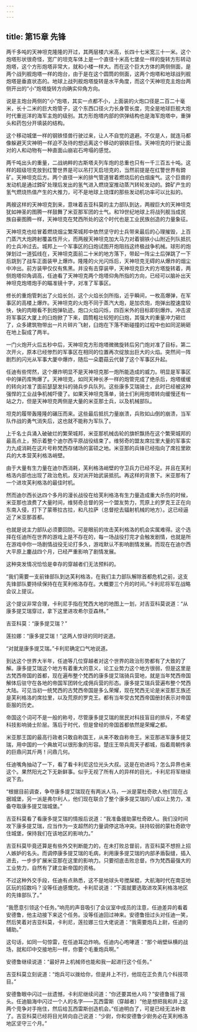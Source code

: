 ```yaml
---
---
---
```

title: 第15章 先锋
---



两千多吨的天神坦克隆隆的开过，其两层楼六米高，长四十七米宽三十一米。这个炮塔形状很奇怪，宽广的坦克车体上是一个直径十米高七堡垒一样的旋转方形转动炮塔，这个方形炮塔非常大，就和小楼一样大。而在这个巨大方体的两侧侧面，是两个战列舰炮塔一样的炮台，由于是在这个圆筒的侧面，这两个炮塔和地球战列舰炮塔是垂直状态的。地球上战列舰炮塔旋转是水平角度，而这个天神坦克主炮台两侧开出的“小”炮塔旋转方向确实仰角方向。

说是主炮台两侧的“小”炮塔，其实一点都不小，上面装的火炮口径是二百二十毫米，长十二米的巨大炮管子，这个东西口径火力长身管长度，完全是地球巨舰大炮时代重巡洋的海军主炮的级别。其方形炮塔内部的供弹结构也是海军炮塔中，重弹头和药包分开填装的结构。

这个移动城堡一样的钢铁怪兽行驶过来，让人不自觉的退避。不仅是人，就连马都像躲避天灾神明一样迫不及待的想远离这个移动的钢铁巨怪。天神坦克的行驶让面对的人和动物有一种直面山崩岩石垮塌的感觉。

两千吨出头的重量，二战纳粹的古斯塔夫列车炮的总重也只有一千三百五十吨。这样的超级坦克放到红警世界是可以吊打天启坦克的，当然前提是在红警世界有鍗矿。天神坦克后方。两个直径一米的排气管道冒着燃烧后的白烟废气。这个巨兽的发动机是通过鍗矿处理后发出的氢气进入燃烧室推动蒸汽转轮发动的。鍗矿产生的氢气燃烧热值产生的大推力，可不是地球上烧煤的那些发动机功率可以比拟的。

两艘这样的天神坦克到来，意味着吉亚科莫的主力部队到达，两艘巨大的天神坦克犹如神圣的图腾一样鼓舞了米亚那军团的士气。和19世纪地球上将战列舰当成民族自豪图腾一样，天神坦克在梵西所处的这个时代也是工业民族创造的力量象征。

天神坦克也给冒着燃烧烟尘繁荣城邦中依然坚守的士兵带来最后的心理摧毁，上百门蒸汽大炮跨射覆盖性开火，而两艘天神坦克加大马力对着钢铁小山附近列队抵抗的士兵冲过去。城邦上一个军事区的臼炮试图开炮阻挡这终极战争机械。球形的炮弹划过一道弧线在，天神坦克面前二十米的地方落下，带起一阵尘土后弹跳了一下后跳到了战车正面装甲上爆炸。隆隆的火光闪烁后，天神坦克无碍的从爆炸的烟尘中冲出。前方装甲仅仅有焦黑。并没有击穿装甲，天神坦克巨大的方塔旋转着，两侧炮塔仰角调高，任迪看了天神坦克两个炮塔仰角所指的方向，已经可以脑补出天神坦克炮塔炮手的瞄准镜十字，对准了军事区。

修长的重炮管刺出了火焰长剑，这个火焰长剑所指，近乎瞬间，一枚高爆弹，在军事区的高楼上爆炸。天神坦克的火炮不同于蒸汽大炮，是加农炮，炮弹出膛速度较快，快的肉眼看不到炮弹轨迹。炮口火焰闪烁，四百米外的目标即刻爆炸。冲击波将军事区大厦上的臼炮掀了下来，圆筒粗壮较短的臼炮，其强大的重量冲力砸烂了，众多建筑物带出一片片碎片飞射，臼炮在下落不断碰撞的过程中也如同泥碗砸在地上裂成了两半。

一门火炮开火后五秒中后，天神坦克方形炮塔微微旋转后另门炮对准了目标，第二次开火，原本已经惨烈的军事区在相同的位置再次绽放出巨大的火焰。突然间一阵剧烈的闪光从军事大厦中爆炸，随后一朵蘑菇云代替了这个军事区升起。

任迪有些愕然，这个爆炸明显不是天神坦克那一炮所能造成的威力。明显是军事区中的弹药库殉爆了。天神坦克，如同天神长矛一样的炮管完成了绝杀后，炮塔缓缓的转向对准了面前瑟瑟发抖的骑兵步兵队列。这些康多艾瑞骑士，此时已经被这种强悍的工业战争机械吓傻了。如果天神坦克落单，骑士们利用炮塔转向缓慢还有一站之力，但是天神坦克两侧是大量的米亚那士兵，以及机械部队。

坦克的履带轰隆隆的碾压而来。这些最后抵抗力量崩溃，兵败如山倒的崩溃，当军队作战的勇气消失后，这也就不能称为军队了。

上千名士兵涌入破破烂的繁荣城邦，米亚那机械齿轮的旗帜飘扬在这个繁荣城邦的最高点上，预示着整个迪尔西平原战役结束了。维努奇的盟友席拉里大量的军事实力九成消耗在这片号称梵西存储场的富硕之地。米亚那的兵锋已经指向了席拉里欧兵的大本营芙利格洛峭壁。

由于大量有生力量在迪尔西消耗，芙利格洛峭壁的守卫兵力已经不足。并且在芙利格洛内部也出现了政治危机，反对派开始武装抵抗。再这样的背景下。米亚那有了一个进攻芙利格洛的最佳时机。

然而迪尔西长达四个多月的漫长战役在给芙利格洛有生力量造成重大杀伤的时候，米亚那也浪费了大量时间，维努奇总督的另一个盟友势力，荒原上的罗克王正在向东南入侵，打下了蒙蒂拉古拉，和凡拉萨（总督挖去辐射机械的地方）。这已经逼近了米亚那首都。

也就是说主力部队必须要回防。可是眼前的攻击芙利格洛的机会实属难得。这个选择在任迪所在世界的游戏上是不存在的，每一场战役打完才会触发剧情，也就是所在游戏中你一场剧情战役无论打多久，游戏默认不影响剧情发展。而现在在迪尔西大平原上鏖战四个月，已经严重影响了剧情发展。

这种突发情况恰恰是幸存的穿越者们无法预料的。

“我们需要一支前锋部队到达芙利格洛，在我们主力部队解除首都危机之前，这支先锋部队要持续保持在在芙利格洛存在。大概要三个月的时间。”卡利尼将军在战略会议上提议。

这个提议非常合理，卡利尼手指在梵西大地的地图上一划，对吉亚科莫说道：“从康多提艾瑞穿过，拿下这里进攻希尔亚森林。”

吉亚科莫：“康多提艾瑞？”

莲拉娜：“康多提艾瑞！”这两人惊讶的同时说道。

“对就是康多提艾瑞。”卡利尼确定口气地说道。

到达这个世界大半年，任迪等几位穿越者对这个世界的政治形势都有了大致的了解。康多提艾瑞这个地方有着重大的意义，论工业势力这个地方很弱，但是这里是古梵西帝国的首都，现在遍布整个梵西的康多提艾瑞骑兵营地，就是当年梵西帝国解体后驻守在各地的帝国军团转化成佣兵营的形态。康多提艾瑞兵营遍布整个梵西大陆。可见当初一统梵西的古梵西帝国是多么荣耀，现在梵西无论是米亚那王族还是芙利格洛的席拉里，以及荒原的罗克王。都有当年受古梵西帝国册封表示对帝国臣服的历史。

帝国这个词可不是一般的称号，尽管康多提艾瑞的居民对科技盲目的排斥，不希望科技影响骑士阶层。落后于时代，但是曾经的帝国首都依然是荣耀之都。

米亚那王国的最高行政者只敢自称国王，从来不敢自称帝王。米亚那进军康多提艾瑞，用中国的一个典故可以很形象的形容。楚庄王带兵周天子都城，指着周朝传承的巨鼎问其斤两！问鼎几何。

任迪嘴角抽动了一下，看了看卡利尼这位光头大叔。这是在劝进吗？怎么异界也来这个。果然阳光之下无新鲜事。似乎无视了所有人的异样的目光，卡利尼将军继续说下去。

“根据目前调查，争夺康多提艾瑞现在有两派人马，一派是蒙杜奇欧人他们现在占据城堡，另一派是弗尔利人，他们现在联合了整个康多提艾瑞的八成以上势力，准备夺取康多提艾瑞城堡。”

吉亚科莫看了看康多提艾瑞的情报后说道：“我准备援助蒙杜奇欧人。我们没时间攻下康多提艾瑞，应当作为一支超然的力量调停这场冲突。扶持较弱的蒙杜奇欧守住城堡，保持我们在该地区的影响力。”

吉亚科莫毕竟还算是有些外交判断能力的，在未打败总督前，吉亚科莫不想担上招人嫉妒的名头。而调停康多提艾瑞的毛病，利用康多提艾瑞的内部矛盾裂缝，插入进去，一步步扩展米亚那在这里的影响力。只要彻底击败总督。作为梵西最强大的工业势力，自然有了建立新帝国的资格。

不过这种外交手段，任迪有点熟悉，这不是地球头号搅屎棍，大航海时代在南亚地区玩的招数吗？没等任迪感慨完。卡利尼说道：“下面就要选取进攻芙利格洛地区的先锋部队了。”

“我愿意引领这个任务。”响亮的声音吸引了会议室中成员的注意，任迪差异的看着安德鲁，他主动接下来这个任务。没等任迪回过神来。安德鲁扭过头对任迪一笑，然后笑着对吉亚科莫，卡利尼，莲拉娜三位大佬说道：“我需要炮兵上尉，任迪的辅助。”

这句话，如同一句惊雷，在任迪耳边炸响。任迪内心咆哮道：“那个峭壁纵横的战场，就和印中交接地形一样，你要个毛重炮兵啊。”

安德鲁继续说道：“最好井上机械师也能和我一起进行这个任务。”

吉亚科莫立刻说道：“炮兵可以拨给你，但是井上不行，他现在正负责几个科技项目。”

安德鲁眼中闪过一丝遗憾，卡利尼继续问道：“你还要其他人吗？”安德鲁摇了摇头。任迪脑海中闪过一个人的名字——瓦西雷斯（穿越者）“他是想把我和井上这两个竞争对手拖住，然后给瓦西雷斯创造机会。”任迪明白了，可是已经无法补救了。吉亚科莫已经将目光转向自己说道：“少尉，你和安德鲁少尉务必在芙利格洛地区坚守三个月。”